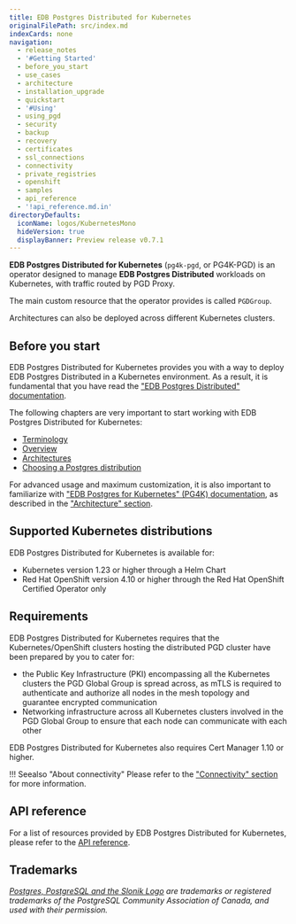 ```yaml
---
title: EDB Postgres Distributed for Kubernetes
originalFilePath: src/index.md
indexCards: none
navigation:
  - release_notes
  - '#Getting Started'
  - before_you_start
  - use_cases
  - architecture
  - installation_upgrade
  - quickstart
  - '#Using'
  - using_pgd
  - security
  - backup
  - recovery
  - certificates
  - ssl_connections
  - connectivity
  - private_registries
  - openshift
  - samples
  - api_reference
  - '!api_reference.md.in'
directoryDefaults:
  iconName: logos/KubernetesMono
  hideVersion: true
  displayBanner: Preview release v0.7.1
---
```


**EDB Postgres Distributed for Kubernetes** (`pg4k-pgd`, or PG4K-PGD) is an
operator designed to manage **EDB Postgres Distributed** workloads on
Kubernetes, with traffic routed by PGD Proxy.

The main custom resource that the operator provides is called `PGDGroup`.

Architectures can also be deployed across different Kubernetes clusters.

## Before you start

EDB Postgres Distributed for Kubernetes provides you with a way to deploy
EDB Postgres Distributed in a Kubernetes environment. As a result, it
is fundamental that you have read the 
["EDB Postgres Distributed" documentation](https://www.enterprisedb.com/docs/pgd/latest/).

The following chapters are very important to start working with EDB Postgres
Distributed for Kubernetes:

-   [Terminology](https://www.enterprisedb.com/docs/pgd/latest/terminology/)
-   [Overview](https://www.enterprisedb.com/docs/pgd/latest/overview/)
-   [Architectures](https://www.enterprisedb.com/docs/pgd/latest/architectures/)
-   [Choosing a Postgres distribution](https://www.enterprisedb.com/docs/pgd/latest/choosing_server/)

For advanced usage and maximum customization, it is also important to familiarize with
["EDB Postgres for Kubernetes" (PG4K) documentation](https://www.enterprisedb.com/docs/postgres_for_kubernetes/latest/),
as described in the ["Architecture" section](architecture.md#relationship-with-edb-postgres-for-kubernetes).

## Supported Kubernetes distributions

EDB Postgres Distributed for Kubernetes is available for:

-   Kubernetes version 1.23 or higher through a Helm Chart
-   Red Hat OpenShift version 4.10 or higher through the Red Hat OpenShift
    Certified Operator only

## Requirements

EDB Postgres Distributed for Kubernetes requires that the Kubernetes/OpenShift
clusters hosting the distributed PGD cluster have been prepared by you to cater for:

-   the Public Key Infrastructure (PKI) encompassing all the Kubernetes clusters
    the PGD Global Group is spread across, as mTLS is required to authenticate
    and authorize all nodes in the mesh topology and guarantee encrypted communication
-   Networking infrastructure across all Kubernetes clusters involved in the
    PGD Global Group to ensure that each node can communicate with each other

EDB Postgres Distributed for Kubernetes also requires Cert Manager 1.10 or higher.

!!! Seealso "About connectivity"
    Please refer to the ["Connectivity" section](connectivity.md) for more information.

<!--
## TODO

- Explain:
    - Architectures in Kubernetes (e.g. single Kubernetes cluster, multi-clusters)
    - PGDGroups
    - How to configure Postgres
    - ...
- WHAT ABOUT MONITORING?
- WHAT ABOUT LOGGING?
-->

## API reference

For a list of resources provided by EDB Postgres Distributed for Kubernetes,
please refer to the [API reference](api_reference.md).

## Trademarks

*[Postgres, PostgreSQL and the Slonik Logo](https://www.postgresql.org/about/policies/trademarks/)
are trademarks or registered trademarks of the PostgreSQL Community Association
of Canada, and used with their permission.*

